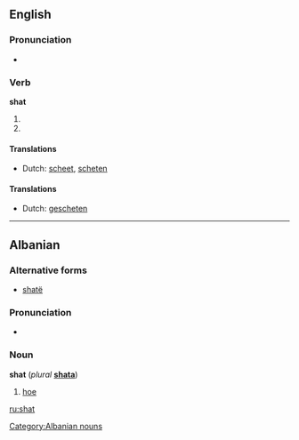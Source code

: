 ==English==

===Pronunciation===
*{{IPA|/ʃæt/}}
*:{{rhymes|æt}}

===Verb===
'''shat'''

# {{simple past of|[[shit#Verb|shit]]|lang=English}}
# {{past participle of|[[shit#Verb|shit]]|lang=English}}

====Translations====
{{trans-top|simple past of ''to shit''}}
*Dutch: [[scheet]], [[scheten]]
{{trans-mid}}
{{trans-bottom}}

{{trans-top|past participle of ''to shit''}}
{{trans-mid}}
{{trans-bottom}}

{{seeCites}}

====Translations====
{{trans-top|past participle of ''to shit''}}
*Dutch: [[gescheten]]
{{trans-mid}}
{{trans-bottom}}

----

==Albanian==

===Alternative forms===
*[[shatë]]

===Pronunciation===
*{{IPA|/ʃat/}}

===Noun===
'''shat''' {{m}} (''plural'' '''[[shata]]''')

# [[hoe]]

[[Category:Albanian nouns]]

[[ru:shat]]